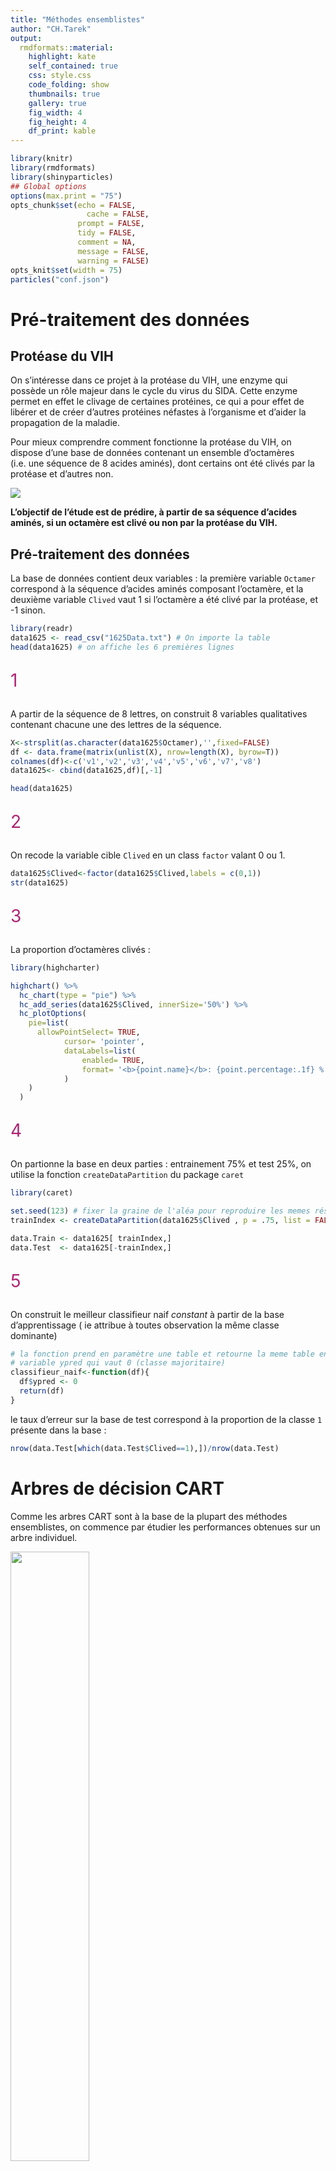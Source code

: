```yaml
---
title: "Méthodes ensemblistes"
author: "CH.Tarek" 
output:
  rmdformats::material:
    highlight: kate
    self_contained: true
    css: style.css
    code_folding: show
    thumbnails: true
    gallery: true
    fig_width: 4
    fig_height: 4
    df_print: kable
---
```



```r
library(knitr)
library(rmdformats)
library(shinyparticles)
## Global options
options(max.print = "75")
opts_chunk$set(echo = FALSE,
	             cache = FALSE,
               prompt = FALSE,
               tidy = FALSE,
               comment = NA,
               message = FALSE,
               warning = FALSE)
opts_knit$set(width = 75)
particles("conf.json")
```

<link href="https://use.fontawesome.com/releases/v5.0.7/css/all.css" rel="stylesheet">

#  <i class="fas fa-cogs"></i> Pré-traitement des données

## Protéase du VIH

On s’intéresse dans ce projet à la protéase du VIH, une enzyme qui possède un rôle majeur dans le cycle du
virus du SIDA. Cette enzyme permet en effet le clivage de certaines protéines, ce qui a pour effet de libérer et de créer d’autres protéines néfastes à l’organisme et d’aider la propagation de la maladie. 

Pour mieux comprendre comment fonctionne la protéase du VIH, on dispose d’une base de données contenant un ensemble d’octamères (i.e. une séquence de 8 acides aminés), dont certains ont été clivés par la protéase et d’autres non.



<img src="sida.jpg">



**L’objectif de l’étude est de prédire, à partir de sa séquence d’acides aminés, si un octamère est clivé ou
non par la protéase du VIH.**

## Pré-traitement des données

La base de données contient deux variables : la première variable `Octamer` correspond à la séquence d’acides aminés composant l’octamère, et la deuxième variable `Clived` vaut 1 si l’octamère a été clivé par la protéase, et -1 sinon.


```r
library(readr)
data1625 <- read_csv("1625Data.txt") # On importe la table
head(data1625) # on affiche les 6 premières lignes 
```

<p style="color:#AE2573; font-size:200%;"> 1 </p>

A partir de la séquence de 8 lettres, on construit 8 variables qualitatives contenant chacune une des lettres de la séquence.

```r
X<-strsplit(as.character(data1625$Octamer),'',fixed=FALSE)
df <- data.frame(matrix(unlist(X), nrow=length(X), byrow=T))
colnames(df)<-c('v1','v2','v3','v4','v5','v6','v7','v8')
data1625<- cbind(data1625,df)[,-1]

head(data1625)
```

<p style="color:#AE2573; font-size:200%;"> 2 </p>

On recode la variable cible `Clived` en un class `factor` valant 0 ou 1.

```r
data1625$Clived<-factor(data1625$Clived,labels = c(0,1))
str(data1625)
```


<p style="color:#AE2573; font-size:200%;"> 3 </p>

La proportion d’octamères clivés : 

```r
library(highcharter)

highchart() %>% 
  hc_chart(type = "pie") %>% 
  hc_add_series(data1625$Clived, innerSize='50%') %>% 
  hc_plotOptions(
    pie=list(
      allowPointSelect= TRUE,
            cursor= 'pointer',
            dataLabels=list(
                enabled= TRUE,
                format= '<b>{point.name}</b>: {point.percentage:.1f} %'
            )
    )
  ) 

```

<p style="color:#AE2573; font-size:200%;"> 4 </p>

On partionne la base en deux parties : entrainement $75$% et test $25$%, on utilise la fonction `createDataPartition` du package `caret`

```r
library(caret)

set.seed(123) # fixer la graine de l'aléa pour reproduire les memes résultats 
trainIndex <- createDataPartition(data1625$Clived , p = .75, list = FALSE)

data.Train <- data1625[ trainIndex,]
data.Test  <- data1625[-trainIndex,]
```




<p style="color:#AE2573; font-size:200%;"> 5 </p>


On construit le meilleur classifieur naif _constant_ à partir de la base d’apprentissage ( ie attribue à toutes observation la même classe dominante)

```r
# la fonction prend en paramètre une table et retourne la meme table en ajoutant la 
# variable ypred qui vaut 0 (classe majoritaire)
classifieur_naif<-function(df){
  df$ypred <- 0
  return(df)
}
```


le taux d'erreur sur la base de test correspond à la proportion de la classe `1` présente dans la base :

```r
nrow(data.Test[which(data.Test$Clived==1),])/nrow(data.Test)
```



# <i class="fas fa-tree"></i>  Arbres de décision CART


Comme les arbres CART sont à la base de la plupart des méthodes ensemblistes, on commence par étudier les performances obtenues sur un arbre individuel.

<img src="tree.gif" height=50% width=50%>


<p style="color:#AE2573; font-size:200%;"> 6 </p>


On construit  une fonction qui prend en entrée un vecteur de prédictions `ypred` (sous la forme `0` ou `1`) et un vecteur contenant les vraies classes `yobs`, et qui calcule le taux d’erreur associé.

```r

taux.erreur<-function(ypred,yobs){
  return(1-sum(ypred==yobs)/length(ypred))
}

```



<p style="color:#AE2573; font-size:200%;"> 7 </p>

On construit un arbre de décision avec la fonction `rpart`, en gardant les réglages par défaut.


```r
library(rpart) # construction de l'arbre 
library(sparkline) # dependance pour l'affichage de l'arbre
library(visNetwork) # affichage de l'arbre 


model1 <- rpart(data.Train$Clived ~., data = data.Train)

visTree(model1,legend=FALSE,export=FALSE) # on affiche l'arbre 

```

On calcule le taux d’erreur sur la base de test.


```r
preds <- predict(model1, newdata = data.Test, type = c("class")) # on calcul d'abord les prédictions de l'arbre
taux.erreur(preds,data.Test$Clived)
```


Le taux d'erreur est de `r  round(taux.erreur(preds,data.Test$Clived),4)` ! 

<p style="color:#AE2573; font-size:200%;"> 8 </p>

On construit un arbre de décision profond, en modifiant les options `maxdepth`, `minbucket` et `cp`. 

```r

options.profond =list(maxdepth=20, minbucket= 1, cp = 0 )
model.profond <- rpart(data.Train$Clived ~., data = data.Train, control =options.profond)

visTree(model.profond, legend=FALSE,export=FALSE)
```

On calcule ensuite le taux d’erreur sur la base de test.


```r
preds.profond <- predict(model.profond, newdata = data.Test, type = c("class")) # on calcul d'abord les prédictions de l'arbre
taux.erreur(preds.profond ,data.Test$Clived)
```


Le taux d'erreur est de `r  round(taux.erreur(preds.profond ,data.Test$Clived),4)` ! 

<p style="color:#AE2573; font-size:200%;"> 9 </p>


On construit un arbre de décision de niveau 1 (avec seulement 1 noeud) 

```r
options.stump =list(maxdepth=1, minbucket= 30, cp = 0 )
model.stump <- rpart(data.Train$Clived ~., data = data.Train, control =options.stump)

visTree(model.stump, legend=FALSE,export=FALSE)
```

On calcule le taux d’erreur sur la base de test.


```r
preds.stump <- predict(model.stump, newdata = data.Test, type = c("class")) # on calcul d'abord les prédictions de l'arbre
taux.erreur(preds.stump ,data.Test$Clived)
```


Le taux d'erreur est de `r  round(taux.erreur(preds.stump ,data.Test$Clived),4)` ! 

<p style="color:#AE2573; font-size:200%;"> 9 </p>


```r
res.arbres <- data.frame(
  arbre = c("defaut", "profond", "stump"), 
  tx_err= c(round(taux.erreur(preds ,data.Test$Clived),4), 
              round(taux.erreur(preds.profond,data.Test$Clived),4), 
              round(taux.erreur(preds.stump ,data.Test$Clived),4) 
           )
)

hchart(res.arbres, "bar", hcaes(x = "arbre", y = "tx_err" ), colorByPoint= TRUE) %>% 
    hc_plotOptions(
    bar= list(
       dataLabels= list(
                enabled= TRUE
       )
    )
  ) %>% 
  hc_add_theme(hc_theme_flatdark())
```

<p style="color:#AE2573; font-size:200%;"> 10 </p>

En constate que l'arbre de niveau 1 est le mois précis de tous, qui au final n'utilise qu'une seule variable (qui correspond à la quatrième lettre de la séquence d'acide aminé : v4) et donc n'apprend pas suffisament, puis l'arbre profond qui au contraire se colle aux donnée de la base d’apprentissage : d'où le risque de sur-apprentissage, finalement le meilleur modèle est l'arbre par défaut avec le paramètrage par défaut.  

# <i class="fas fa-sitemap"></i>  Bagging

Le bagging permet de réduire la variance d’un classifieur par aggrégation. Il est donc particulièrement
adapté lorsque le classifieur de base a un faible biais et une forte variance. Nous allons tester (vérifier) cette
propriété.

__Principe et algorithme__ : Soit $Y$ une variable à expliquer quantitative ou qualitative, $X^1, ... , X^p$
les variables explicatives et $f(x)$ un modèle fonction de $x = {x^1, . . . , x^p} ∈ \mathbb{R}^p$.
On note $n$ le nombre d’observations et
$$z = \{(x_1, y_1), . . . ,(x_n, y_n)\}$$
un échantillon de loi $F$.

Considérant $B$ échantillons indépendants notés $\{z_b\}_{b=1,B}$, une prévision
par agrégation de modèles est définie ci-dessous dans le cas où la variable à
expliquer $Y$ est : 

+ quantitative : $\hat{f}_B(.) = \frac{1}{B} \sum_{b=1}^B \hat{f}_{z_b}(.)$ ,
+ qualitative : $\hat{f}_B(.) =  arg \quad max_j \quad card\{b | \hat{f}_{z_b}(.)=j \}$

Dans le premier cas, il s’agit d’une simple moyenne des résultats obtenus pour
les modèles associés à chaque échantillon, dans le deuxième, un comité de
modèles est constitué pour voter et élire la réponse la plus probable. Dans ce
dernier cas, si le modèle retourne des probabilités associées à chaque modalité
comme en régression logistique ou avec les arbres de décision, il est aussi
simple de calculer des moyennes de ces probabilités.

Le principe est élémentaire, moyenner les prévisions de plusieurs modèles
indépendants permet de réduire la variance et donc de réduire l’erreur de prévision.

Cependant, il n’est pas réaliste de considérer $B$ échantillons indépendants.

Cela nécessiterait généralement trop de données. Ces échantillons sont donc
remplacés par $B$ réplications d’échantillons bootstrap obtenus chacun par n
tirages avec remise selon la mesure empirique $\hat F$. Ceci conduit à l’algorithme
ci-dessous.


***********
**Algorithm **:  _Bagging_

***********

 Soit $x_0$ à prévoir et  
 $z = \{(x_1, y_1), . . . ,(x_n, y_n)\}$ un échantillon  
 **for** $b=1$ à $B$ **do**  
 
 + Tirer un échantillon bootstrap $z^*_b$  
 + Estimer $\hat{f}_{z_b}(x_0)$  sur l’échantillon bootstrap.
 
 **end for**  

Calculer l’estimation moyenne $\hat{f}_B(x_0) = \frac{1}{B} \sum_{b=1}^B \hat{f}_{z_b}(x_0)$ ou le résultat du vote.

******


<p style="color:#AE2573; font-size:200%;"> 11 </p>

On charge le package `adabag`

```r
library(adabag)
```

<p style="color:#AE2573; font-size:200%;"> 12 </p>

On construit un modèle de bagging à l’aide de la fonction bagging avec `mfinal`$=20$ arbres, en laissant
les autres réglages par défaut.

```r
model.bagg <- bagging(Clived ~., data = data.Train, mfinal = 20)

```



On calcule le taux d’erreur sur la base de test.


```r
preds.bagg <- predict(model.bagg, newdata = data.Test)$class # on calcul d'abord les prédictions de l'arbre
t_bag1<-taux.erreur(preds.bagg ,data.Test$Clived)
```


Le taux d'erreur est de `r  round(taux.erreur(preds.bagg,data.Test$Clived),4)` ! 

<p style="color:#AE2573; font-size:200%;"> 13 </p>

On construit un modèle de bagging avec 20 arbres de décision à 1 noeud. 

```r
model.bagg.stump <- bagging(Clived ~., data = data.Train, mfinal = 20, control = options.stump)
```



On calcule le taux d’erreur sur la base de test.


```r
preds.bagg.stump <- predict(model.bagg.stump, newdata = data.Test)$class # on calcul d'abord les prédictions de l'arbre
t_bag2<-taux.erreur(preds.bagg.stump ,(data.Test$Clived))
```

Le taux d'erreur est de `r  round(taux.erreur(preds.bagg.stump ,(data.Test$Clived)),4)` ! 

<p style="color:#AE2573; font-size:200%;"> 14 </p>


```r
model.bagg.prof <- bagging(Clived ~., data = data.Train, mfinal = 20, control = options.profond)

```


On calcule le taux d’erreur sur la base de test.


```r
preds.bagg.prof <- predict(model.bagg.prof, newdata = data.Test)$class # on calcul d'abord les prédictions de l'arbre
t_bag3<-taux.erreur(preds.bagg.prof ,(data.Test$Clived))
```

Le taux d'erreur est de `r  round(taux.erreur(preds.bagg.prof ,(data.Test$Clived)),4)` ! 

<p style="color:#AE2573; font-size:200%;"> 15 </p>

Comparons les taux d’erreur obtenus avec chaque méthode.

```r
res.bagg <- data.frame(
  model = c("defaut", "stump","profond"), 
  tx_err= c(round(taux.erreur(preds.bagg ,data.Test$Clived),4), 
              round(taux.erreur(preds.bagg.stump,data.Test$Clived),4), 
              round(taux.erreur(preds.bagg.prof ,data.Test$Clived),4)
            
))

hchart(res.bagg, "bar", hcaes(x = "model", y = "tx_err" ), colorByPoint= TRUE) %>% 
  hc_plotOptions(
    bar= list(
       dataLabels= list(
                enabled= TRUE
       )
    )
  ) %>% 
  hc_add_theme(hc_theme_flatdark())
```



Le bagging avec des arbres à noeud unique va toujour fournir le même résultat car chacun des 20 arbre utilise (bagging utilise tous les variable pendant la recherche des variable discriminantes) la variable v4 (la plus discriminante).

>On voit clairement l'améloiration apportée par le bagging sur la pérfomance du modèle profond! 


On test maintenant l'effet du nombre d'arbres, en calculant le taux d’erreur moyen sur 10 répétitions du modèle profond, pour des valeurs de mfinal égales à 1, 2, 5, 10, 20 et 50.

>`R` est un language vectorisé, on doit éviter au maximum les boucles `for`, dans ce cas on utilise la fonction `sapply` pour itérer une fonction sur un veceur de paramètres et `replicate` pour répéter 10 fois :


```r

compar <- replicate(10,
          sapply( c(1,2,5,10,20,50), function(x) taux.erreur(predict(bagging(Clived ~., data = data.Train, mfinal = x, control = options.profond), newdata = data.Test)$class ,(data.Test$Clived))),simplify = FALSE
) 

df <- data.frame(mfinal= c("1","2","5","10","20","50"), 
           tx_err= sapply(data.frame(matrix(unlist(compar), nrow=length(compar), byrow=T)) ,mean) )



hchart(df, "column", hcaes(x = "mfinal", y = "tx_err" ), colorByPoint= TRUE) %>% 
  hc_plotOptions(
    column= list(
       dataLabels= list(
                enabled= TRUE
       )
    )
  ) 
```





## Forêts aléatoires:

Les forêts aléatoires sont un cas particulier d’algorithme de bagging appliqué aux arbres CART.  

Le bagging est appliqué à des arbres binaires de décision en ajoutant un tirage aléatoire de $m$ variables explicatives parmi les $p$


******
**Algorithm **:  _Forêts Aléatoires_

******

 Soit $x_0$ à prévoir et  
 $z = \{(x_1, y_1), . . . ,(x_n, y_n)\}$ un échantillon  
 **for** $b=1$ à $B$ **do**  
 
 + Tirer un échantillon bootstrap $z^*_b$  
 + Estimer un arbre sur cet échantillon avec _randomisation_ des variables
 
 **end for**  

Calculer l’estimation moyenne $\hat{f}_B(x_0) = \frac{1}{B} \sum_{b=1}^B \hat{f}_{z_b}(x_0)$ ou le résultat du vote.

******



Nous allons tester l’effet des différents réglages de l’algorithme. On a vu en cours que la pratique consistait à choisir
des arbres profonds et un valeur “faible” du nombre de variables utilisées pour construire chaque arbre.

<p style="color:#AE2573; font-size:200%;"> 16 </p>

On charge le package `randomForest` qui ne fait qu’interfacer le programme original développé en `Fortran` par Léo Breiman et Adele Cutler

```r
library(randomForest)
```


<p style="color:#AE2573; font-size:200%;"> 17 </p>




```r
set.seed(123)

library(dplyr)
check_mtry <- replicate(10,
          sapply( c(1,2,5,8), function(x) taux.erreur(predict(randomForest(Clived ~., data = data.Train,ntree=20,mtry=x), newdata = data.Test) ,(data.Test$Clived))),simplify = FALSE
) 

d <- data.frame(mtry= c("1","2","5","8"), 
           tx_err= sapply(data.frame(matrix(unlist(check_mtry), nrow=length(check_mtry), byrow=T)) ,mean) )



hchart(d, "column", hcaes(x = "mtry", y = "tx_err" ), colorByPoint= TRUE) %>% 
  hc_plotOptions(
    column= list(
       dataLabels= list(
                enabled= TRUE
       )
    )
  )

```


la valeur optimal de `mtry`$=1$, on voit clairemet l'impact de nomrbre de variables aléatoires choisit pendant la construction de chaque arbre, _un faible_ nombre implique des arbres qui sont peu  corrélés ce qui entraîne une baisse de la variance globale après aggrégation.


<p style="color:#AE2573; font-size:200%;"> 18 </p>




```r
set.seed(123)

library(dplyr)
check_ntree <- replicate(10,
          sapply( c(1, 2, 5, 10, 20, 50, 100, 200, 500), function(x) taux.erreur(predict(randomForest(Clived ~., data = data.Train,ntree=x,mtry=1), newdata = data.Test) ,(data.Test$Clived))),simplify = FALSE
) 

l <- data.frame(ntree= c("1","2","5","10","20","50","100","200","500"), 
           tx_err= sapply(data.frame(matrix(unlist(check_ntree), nrow=length(check_ntree), byrow=T)) ,mean) )



hchart(l, "column", hcaes(x = "ntree", y = "tx_err" ), colorByPoint= TRUE) %>% 
  hc_plotOptions(
    column= list(
       dataLabels= list(
                enabled= TRUE
       )
    )
  ) 

```






# <i class="fas fa-bolt"></i>  Boosting

On s’intéresse maintenant aux méthodes de boosting, qui contrairement aux méthodes de bagging, ne
construisent pas des arbres de décision en parallèle, mais de façon séquentielle, chaque arbre se concentrant
d’avantage sur les individus les moins bien classés par l’arbre précédent. Ces méthodes fonctionnent bien
lorsque les classifieurs sont faibles (fort biais et donc fort variance).

## AdaBoost:

Dans la version originelle de l’algorithme `Adaboost`, chaque observation est pondérée par un
poids $w_i$ , et aucune source d’aléa n’est introduite contrairement aux méthodes de bagging. Les résultats de
l’algorithme sont donc déterministes : si on lance plusieurs fois la méthode sur le même jeu de données, on
obtient exactement les mêmes résultats.


<p style="color:#AE2573; font-size:200%;"> 19 </p>

On construit un modèle basé sur l'algorithme `Adaboost`, avec 20 itérations :

```r
library(adabag)
adaboost <- boosting(Clived ~., data=data.Train,  boos = TRUE,mfinal=20)
t_boost_1<-taux.erreur(predict(adaboost,newdata = data.Test)$class,data.Test$Clived)
```

Son taux d'erreur est : ```{r} t_boost_1```

<p style="color:#AE2573; font-size:200%;"> 20 </p>

On construit le meme  modèle mais cette fois à 1 noeud 


```r
t_boost_2<-taux.erreur(predict(boosting(Clived ~., data=data.Train,  boos = TRUE,mfinal=20,control=rpart.control(maxdepth=1)),newdata = data.Test)$class,data.Test$Clived)
```

<p style="color:#AE2573; font-size:200%;"> 21 </p>


```r
t_boost_3<-taux.erreur(predict(boosting(Clived ~., data=data.Train,  boos = TRUE,mfinal=20,control=rpart.control(maxdepth=20)),newdata = data.Test)$class,data.Test$Clived)
```

<p style="color:#AE2573; font-size:200%;"> 22 </p>

Comparaison : Boosting vs Bagging


```r
library(dplyr)
compa <- data.frame(tx_er=c(t_boost_1,t_boost_2,t_boost_3,t_bag1,t_bag2,t_bag3),
                    model=c("default","stump","profond","default","stump","profond"),
                    method=c("boosting","boosting","boosting","bagging","bagging","bagging")
                    )

hchart(compa, "column", hcaes(x = "model", y = "tx_er" ,group = "method"), color = c("#0aaffc", "#0afc6f")) %>% 
  hc_plotOptions(
    column= list(
       dataLabels= list(
                enabled= TRUE
       )
    )
  ) 


```



## XGBoost:


<img src='xgb.png'>


`XGBoost` n’est pas une méthode spécifique, mais une implémentation efficace des méthodes du
gradient boosting. Sous `R`, cette librairie est disponible dans le package xgboost. Ce package fonctionne un
peu différemment des précédents, et a sa propre syntaxe.

<p style="color:#AE2573; font-size:200%;"> 23 </p>

On charge le package `xgboost`

```r
library(xgboost)
```


<p style="color:#AE2573; font-size:200%;"> 24 </p>

L’encodage one-hot:


```r
new_tr <- model.matrix(~.+0,data = data.Train[,2:9]) 
new_ts <- model.matrix(~.+0,data = data.Test[,2:9])

```


<p style="color:#AE2573; font-size:200%;"> 25 </p>

Création de deux objets contenant respictivement la base d'apprentissage etla base  de test 

```r
#convert factor to numeric 
labels <- as.numeric(data.Train$Clived)-1
ts_label <- as.numeric(data.Test$Clived)-1
```



```r
dtrainXG <- xgb.DMatrix(data = new_tr,label = labels) 
dtestXG <- xgb.DMatrix(data = new_ts,label   =ts_label)
w<-list(train=dtrainXG,test=dtestXG)

```


<p style="color:#AE2573; font-size:200%;"> 26 </p>

Application d'algorithe de gradient boosting adapté à la classification binaire avec un nombre des iteration $nrounds=20$


```r
xgb.fit=xgb.train(nrounds=20,data=dtrainXG,watchlist=w,objective = "binary:logistic", verbose = FALSE, params = list(eval_metric="error"))
xgb.fit
```

le taux d'erreur

```r
min(xgb.fit$evaluation_log$test_error)
```

<p style="color:#AE2573; font-size:200%;"> 27 </p>

Test de l'effet des parametresde l'algorithme :

+ maxdepth (1,5,10,20):



```r


library(highcharter)
eff_depth<-sapply( c(1,2,5,10,20,50), function(x) (xgb.fit=xgb.train(nrounds=20,data=dtrainXG,watchlist=w,objective = "binary:logistic",maxdepth= x, verbose = FALSE, params = list(eval_metric="error"))$evaluation_log$test_error))


```

```r
tauxerr=data.frame(matrix(unlist(eff_depth), nrow=length(eff_depth)))
```





# <i class="fas fa-flag-checkered"></i> Conclusion


Deux types d’algorithmes ont été abordés. Ceux reposants sur une construction aléatoires d’une famille de modèles : _bagging_ pour _bootstrap aggregating_ (Breiman 1996) et les forêts aléatoires (_random forests_) de Breiman (2001) qui propose une amélioration du bagging spécifique aux modèles définis par des arbres binaires (CART).  
Ceux basés sur le _boosting_ (Freundet Shapiro,1996) et qui reposent sur une construction adaptative, déterministe ou aléatoire, d’une famille de modèles. Ces algorithmes se sont développés à la frontière entre apprentissage machine ( _machine learning_ ) et Statistique.

Les principes du bagging ou du boosting s’appliquent à toute méthode de modélisation (régression, CART, réseaux de neurones) mais n’ont d’intérêt, et réduisent sensiblement l’erreur de prévision, que dans le cas de modèles instables.Ils sont surtout mis en œuvre en association avec des arbres binaires comme modèles de base. En effet, l’instabilité déjà soulignés des arbres apparaît alors comme une propriété nécessaire à la réduction de la variance par agrégation de modèles.


